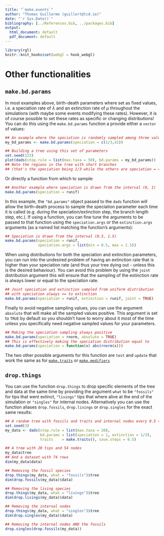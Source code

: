 ```yaml
---
title: "`make.events`"
author: "Thomas Guillerme (guillert@tcd.ie)"
date: "`r Sys.Date()`"
bibliography: [../References.bib, ../packages.bib]
output:
  html_document: default
  pdf_document: default
---
```



```r
library(rgl)
knitr::knit_hooks$set(webgl = hook_webgl)
```

# Other functionalities {#others}

## `make.bd.params` {#makebdparams}

In most examples above, birth-death parameters where set as fixed values, i.e. a speciation rate of $\lambda$ and an extinction rate of $\mu$ throughout the simulations (with maybe some events modifying these rates).
However, it is of course possible to set these rates as specific or changing distributions! 
You can do this using the `make.bd.params` function a provide either a `vector` of values: 

```r
## An example where the speciation is randomly sampled among three values
my_bd_params <- make.bd.params(speciation = c(1/3,42))

## Building a tree using this set of parameters
set.seed(123)
plot(dads(stop.rule = list(max.taxa = 50), bd.params = my_bd_params))
## Note the regions in the tree with short branches
## (that's the speciation being 1/3 while the others are speciation = 42) 
```

Or directly a function from which to sample:

```r
## Another example where speciation is drawn from the interval (0, 1)
make.bd.params(speciation = runif)
```

In this example, the `"bd.params"` object passed to the `dads` function will allow the birth-death process to sample the speciation parameter each time it is called (e.g. during the speciation/extinction step, the branch length step, etc.).
If using a function, you can fine tune the arguments to be passed to that function using the `speciation.args` or the `extinction.args` arguments (as a named list matching the function's arguments):

```r
## Speciation is drawn from the interval (0.5, 1.5)
make.bd.params(speciation = runif,
               speciation.args = list(min = 0.5, max = 1.5))
```

When using distributions for both the speciation and extinction parameters, you can run into the undesired problem of having an extinction rate that is higher than your speciation rate (and thus your tree dying out - unless this is the desired behaviour).
You can avoid this problem by using the `joint` distribution argument this will ensure that the sampling of the extinction rate is always lower or equal to the speciation rate.

```r
## Joint speciation and extinction sampled from uniform distribution 
## with speciation always >= to extinction
make.bd.params(speciation = runif, extinction = runif, joint = TRUE)
```

Finally to avoid negative sampling values, you can use the argument `absolute` that will make all the sampled values positive.
This argument is set to `TRUE` by default so you shouldn't have to worry about it most of the time unless you specifically need negative sampled values for your parameters.

```r
## Making the speciation sampling always positive
make.bd.params(speciation = rnorm, absolute = TRUE)
## This is effectively making the speciation distribution equal to
make.bd.params(speciation = function(x) abs(rnorm(x)))
```

The two other possible arguments for this function are `test` and `update` that work the same as for [`make.traits`](#maketraits) or [`make.modifiers`](#makemodifiers)

## `drop.things`

You can use the function `drop.things` to drop specific elements of the tree and data at the same time by providing the argument `what` to be `"fossils"` for tips that went extinct, `"livings"` tips that where alive at the end of the simulation or `"singles"` for internal nodes.
Alternatively you can use the function aliases `drop.fossils`, `drop.livings` or `drop.singles` for the exact same results:

```r
## A random tree with fossils and traits and internal nodes every 0.5 times
set.seed(3)
my_data <- dads(stop.rule = list(max.taxa = 20),
                bd.params = list(speciation = 1, extinction = 1/3),
                traits    = make.traits(), save.steps = 0.5)

## A tree with 20 tips and 54 nodes
my_data$tree
## And a dataset with 74 rows
dim(my_data$data)

## Removing the fossil species
drop.things(my_data, what = "fossils")$tree
dim(drop.fossils(my_data)$data)

## Removing the living species
drop.things(my_data, what = "livings")$tree
dim(drop.livings(my_data)$data)

## Removing the internal nodes
drop.things(my_data, what = "singles")$tree
dim(drop.singles(my_data)$data)

## Removing the internal nodes AND the fossils
drop.singles(drop.fossils(my_data))
```